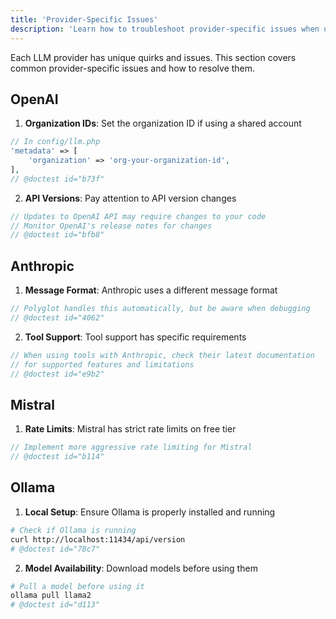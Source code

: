 ```yaml
---
title: 'Provider-Specific Issues'
description: 'Learn how to troubleshoot provider-specific issues when using Polyglot.'
---
```


Each LLM provider has unique quirks and issues. This section covers common provider-specific issues and how to resolve them.


## OpenAI

1. **Organization IDs**: Set the organization ID if using a shared account
```php
// In config/llm.php
'metadata' => [
    'organization' => 'org-your-organization-id',
],
// @doctest id="b73f"
```

2. **API Versions**: Pay attention to API version changes
```php
// Updates to OpenAI API may require changes to your code
// Monitor OpenAI's release notes for changes
// @doctest id="bfb8"
```

## Anthropic

1. **Message Format**: Anthropic uses a different message format
```php
// Polyglot handles this automatically, but be aware when debugging
// @doctest id="4062"
```

2. **Tool Support**: Tool support has specific requirements
```php
// When using tools with Anthropic, check their latest documentation
// for supported features and limitations
// @doctest id="e9b2"
```

## Mistral

1. **Rate Limits**: Mistral has strict rate limits on free tier
```php
// Implement more aggressive rate limiting for Mistral
// @doctest id="b114"
```


## Ollama

1. **Local Setup**: Ensure Ollama is properly installed and running
```bash
# Check if Ollama is running
curl http://localhost:11434/api/version
# @doctest id="78c7"
```

2. **Model Availability**: Download models before using them
```bash
# Pull a model before using it
ollama pull llama2
# @doctest id="d113"
```
